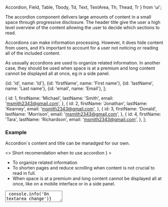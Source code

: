  Accordion,
  Field,
  Table,
  Tbody,
  Td,
  Text,
  TextArea,
  Th,
  Thead,
  Tr
} from 'ui';

The accordion component delivers large amounts of content in a small space through progressive disclosure.
The header title give the user a high level overview of the content allowing the user to decide which sections to read.

Accordions can make information processing.
However, it does hide content from users, and it’s important to account for a user not noticing or reading all of the included content.

As ussually accordions are used to organize related information.
In another case, they should be used when space is at a premium and long content cannot be displayed all at once,
eg in a side panel.

  {id: 'id', name: 'Id'},
  {id: 'firstName', name: 'First name'},
  {id: 'lastName', name: 'Last name'},
  {id: 'email', name: 'Email'},
];

  {
    id: 1,
    firstName: 'Michael',
    lastName: 'Smith',
    email: 'msmith2343@gmail.com',
  },
  {
    id: 2,
    firstName: 'Jonathan',
    lastName: 'Kearney',
    email: 'msmith2343@gmail.com',
  },
  {
    id: 3,
    firstName: 'Donald',
    lastName: 'Morrison',
    email: 'msmith2343@gmail.com',
  },
  {
    id: 4,
    firstName: 'Tara',
    lastName: 'Richardson',
    email: 'msmith2343@gmail.com',
  },
];

### Example

Accordion`s content and title can be manadged for our own.

<Playground direction="vertical">
  <>
    <Accordion
      priority="primary"
      isOpen={false}
      title={<Text type="L">Short recomendation when to use accordion&nbsp;</Text>}
    >
      <ul style={{ margin: '0 0 10px 0', paddingLeft: '20px' }}>
        <li>
          <Text type="S">To organize related information&nbsp;</Text>
        </li>
        <li>
          <Text type="S">
            To shorten pages and reduce scrolling when content is not crucial to read in full.&nbsp;
          </Text>
        </li>
        <li>
          <Text type="S">
            When space is at a premium and long content cannot be displayed all at once, like on a
            mobile interface or in a side panel.&nbsp;
          </Text>
        </li>
      </ul>
      <TextArea
        name="name"
        placeholder="TextArea"
        onChange={() => console.info('On textarea change')}
        priority="primary"
        overflow="hidden"
      />
    </Accordion>
    <Accordion
      priority="primary"
      isOpen={false}
      title={<Text type="L">Short recomendation when to use accordion&nbsp;</Text>}
    >
      <ul style={{ margin: '0 0 10px 0', paddingLeft: '20px' }}>
        <li>
          <Text type="S">To organize related information&nbsp;</Text>
        </li>
        <li>
          <Text type="S">
            To shorten pages and reduce scrolling when content is not crucial to read in full.&nbsp;
          </Text>
        </li>
        <li>
          <Text type="S">
            When space is at a premium and long content cannot be displayed all at once, like on a
            mobile interface or in a side panel.&nbsp;
          </Text>
        </li>
      </ul>
      <TextArea
        name="name"
        placeholder="TextArea"
        onChange={() => console.info('On textarea change')}
        priority="primary"
        overflow="hidden"
      />
    </Accordion>
  </>
</Playground>

Accordion can be closed for default

<Playground size="L">
  <Accordion priority="primary" isOpen={false} title={<Text>Some text</Text>}>
    <Table columns={tableHead.length} priority="primary">
      <Thead>
        <Tr>
          {tableHead.map(({ id, name }) => (
            <Th key={id}>{name}</Th>
          ))}
        </Tr>
      </Thead>
      <Tbody>
        {tableRows.map((row) => (
          <Tr>
            {tableHead.map(({ id }) => (
              <Td key={id}>{row[id]}</Td>
            ))}
          </Tr>
        ))}
      </Tbody>
    </Table>
  </Accordion>
</Playground>

or open

<Playground>
  <>
    <Accordion priority="primary" isOpen={true} title={<span>Some text</span>}>
      <Table columns={tableHead.length} priority="primary">
        <Thead>
          <Tr>
            {tableHead.map(({ id, name }) => (
              <Th key={id}>{name}</Th>
            ))}
          </Tr>
        </Thead>
        <Tbody>
          {tableRows.map((row) => (
            <Tr>
              {tableHead.map(({ id }) => (
                <Td key={id}>{row[id]}</Td>
              ))}
            </Tr>
          ))}
        </Tbody>
      </Table>
    </Accordion>
    <Accordion priority="primary" isOpen={true} title={<span>Some text</span>}>
      <Table columns={tableHead.length} priority="primary">
        <Thead>
          <Tr>
            {tableHead.map(({ id, name }) => (
              <Th key={id}>{name}</Th>
            ))}
          </Tr>
        </Thead>
        <Tbody>
          {tableRows.map((row) => (
            <Tr>
              {tableHead.map(({ id }) => (
                <Td key={id}>{row[id]}</Td>
              ))}
            </Tr>
          ))}
        </Tbody>
      </Table>
    </Accordion>
  </>
</Playground>

### Props

| Name       | Type              | Default       | Description                                            |
| ---------- | ----------------- | ------------- | ------------------------------------------------------ |
| `children` | `React.ReactNode` |               | Content of accordion                                   |
| `isOpen`   | `boolean`         | `'false'`     | Whether the component is visible or not                |
| `priority` | `string`          | `'secondary'` | Priority prop to style accordion component             |
| `title`    | `React.ReactNode` |               | Title of accordion, that triggers element of accordion |
